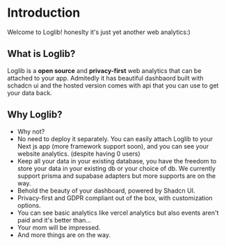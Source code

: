 
# Introduction

Welcome to Loglib! honeslty it's just yet another web analytics:)

## What is Loglib?

Loglib is a **open source** and **privacy-first** web analytics that can be attached to your app. Admitedly it has beautiful dashbaord built with schadcn ui and the hosted version comes with api that you can use to get your data back.

## Why Loglib?

- Why not?
- No need to deploy it separately. You can easily attach Loglib to your Next js app (more framework support soon), and you can see your website analytics. (despite having 0 users)
- Keep all your data in your existing database, you have the freedom to store your data in your existing db or your choice of db. We currently support prisma and supabase adapters but more supports are on the way.
- Behold the beauty of your dashboard, powered by Shadcn UI.
- Privacy-first and GDPR compliant out of the box, with customization options.
- You can see basic analytics like vercel analytics but also events aren't paid and it's better than...
- Your mom will be impressed.
- And more things are on the way.
